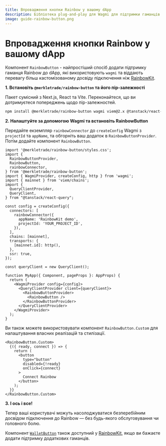 ```yaml
---
title: Впровадження кнопки Rainbow у вашому dApp
description: Бібліотека plug-and-play для Wagmi для підтримки гаманців Rainbow у вашому dApp
image: guide-rainbow-button.png
---
```


# Впровадження кнопки Rainbow у вашому dApp

Компонент `RainbowButton` - найпростіший спосіб додати підтримку гаманця Rainbow до dApp, які використовують `wagmi` та віддають перевагу більш кастомізованому досвіду підключення ніж [RainbowKit](https://www.rainbowkit.com/docs/installation).

**1. Встановіть `@merkletrade/rainbow-button` та його пір-залежності**

Пакет сумісний з Next.js, React та Vite. Переконайтеся, що ви дотримуєтеся попереджень щодо пір-залежностей.

```bash
npm install @merkletrade/rainbow-button wagmi viem@2.x @tanstack/react-query
```

**2. Налаштуйте за допомогою Wagmi та встановіть RainbowButton**

Передайте екземпляр `rainbowConnector` до `createConfig` Wagmi з `projectId` та `appName`, та обгорніть ваш додаток в `RainbowButtonProvider`. Потім додайте компонент `RainbowButton`.

```tsx
import '@merkletrade/rainbow-button/styles.css';
import {
  RainbowButtonProvider,
  RainbowButton,
  rainbowConnector,
} from '@merkletrade/rainbow-button';
import { WagmiProvider, createConfig, http } from 'wagmi';
import { mainnet } from 'viem/chains';
import {
  QueryClientProvider,
  QueryClient,
} from "@tanstack/react-query";

const config = createConfig({
  connectors: [
    rainbowConnector({
      appName: 'RainbowKit demo',
      projectId: 'YOUR_PROJECT_ID',
    }),
  ],
  chains: [mainnet],
  transports: {
    [mainnet.id]: http(),
  },
  ssr: true,
});

const queryClient = new QueryClient();

function MyApp({ Component, pageProps }: AppProps) {
  return (
    <WagmiProvider config={config}>
      <QueryClientProvider client={queryClient}>
        <RainbowButtonProvider>
          <RainbowButton />
        </RainbowButtonProvider>
      </QueryClientProvider>
    </WagmiProvider>
  );
}
```

Ви також можете використовувати компонент `RainbowButton.Custom` для налаштування власних реалізацій та стилізації.

```tsx
<RainbowButton.Custom>
  {({ ready, connect }) => {
    return (
      <button
        type="button"
        disabled={!ready}
        onClick={connect}
      >
        Connect Rainbow
      </button>
    );
  }}
</RainbowButton.Custom>
```

**3. І ось і все!**

Тепер ваші користувачі можуть насолоджуватися безперебійним досвідом підключення до Rainbow — без будь-якого обслуговування чи головного болю.

Компонент [`WalletButton`](https://www.rainbowkit.com/docs/wallet-button) також доступний у [RainbowKit](https://www.rainbowkit.com/docs/installation), якщо ви бажаєте додати підтримку додаткових гаманців.
